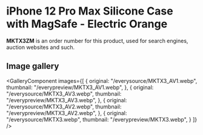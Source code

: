 
# iPhone 12 Pro Max Silicone Case with MagSafe - Electric Orange

<Callout type='info' emoji='👉🏻'>**MKTX3ZM** is an order number for this product, used for search engines, auction websites and such.</Callout>

## Image gallery

<GalleryComponent
    images={[
      {
        original: "/everysource/MKTX3_AV1.webp",
        thumbnail: "/everypreview/MKTX3_AV1.webp",
      },
      {
        original: "/everysource/MKTX3_AV3.webp",
        thumbnail: "/everypreview/MKTX3_AV3.webp",
      },
      {
        original: "/everysource/MKTX3_AV2.webp",
        thumbnail: "/everypreview/MKTX3_AV2.webp",
      },
      {
        original: "/everysource/MKTX3.webp",
        thumbnail: "/everypreview/MKTX3.webp",
      }
    ]}
  />
